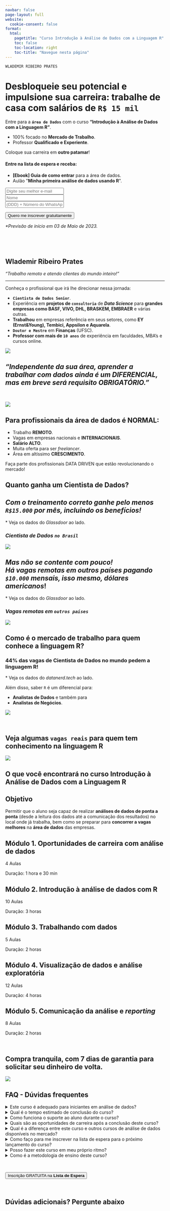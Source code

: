 ```yaml
---
navbar: false
page-layout: full
website:
  cookie-consent: false
format:
  html:
    pagetitle: "Curso Introdução à Análise de Dados com a Linguagem R"
    toc: false
    toc-location: right
    toc-title: "Navegue nesta página"
---
```

<a href="#top"></a>


::: {.column-page}
::: {.grid}
::: {.g-col-12 .g-col-md-5 .g-start-md-2}
`WLADEMIR RIBEIRO PRATES`

# **Desbloqueie seu potencial** e impulsione sua carreira: trabalhe **de casa** com **salários** de **`R$ 15 mil`**

Entre para a  **`área de Dados`** com o curso **"Introdução à Análise de Dados com a Linguagem R"**.

<div class="text-box">

- 100% focado no **Mercado de Trabalho**. <br>
- Professor **Qualificado e Experiente**.

</div>

<p>Coloque sua carreira em **outro patamar**!</p>
:::

::: {.g-col-12 .g-col-md-5}
```{=html}
<!-- Begin Mailchimp Signup Form -->
<div id="mc_embed_signup">
  <form action="https://cienciaenegocios.us20.list-manage.com/subscribe/post?u=7dd56b82660a42caac052da3e&amp;id=ec8a68702e&amp;f_id=00713be7f0" method="post" id="mc-embedded-subscribe-form" name="mc-embedded-subscribe-form" class="validate" target="_self">
    <div id="mc_embed_signup_scroll">
      <div class="justify">
        <h4>Entre na lista de espera e receba:</h4>
        <ul>
          <li><b>[Ebook] Guia de como entrar</b> para a área de dados.</li>
          <li>Aulão "<b>Minha primeira análise de dados usando R</b>".</li>
        </ul>
      </div>
      <div class="mc-field-group">
        <input type="email" value="" name="EMAIL" class="required email" id="mce-EMAIL" required placeholder="Digite seu melhor e-mail">
        <span id="mce-EMAIL-HELPERTEXT" class="helper_text"></span>
      </div>
      <div class="mc-field-group">
        <input type="text" value="" name="MMERGE6" class="" id="mce-MMERGE6" placeholder="Nome">
        <span id="mce-MMERGE6-HELPERTEXT" class="helper_text"></span>
      </div>
      <div class="mc-field-group size1of2">
        <input type="text" name="PHONE" class="" value="" id="mce-PHONE" placeholder="(DDD) + Número do WhatsApp">
        <span id="mce-PHONE-HELPERTEXT" class="helper_text"></span>
      </div>
      <div hidden="true"><input type="hidden" name="tags" value="3435431"></div>
      <div id="mce-responses" class="clear">
        <div class="response" id="mce-error-response" style="display:none"></div>
        <div class="response" id="mce-success-response" style="display:none"></div>
      </div>    <!-- real people should not fill this in and expect good things - do not remove this or risk form bot signups-->
      <div style="position: absolute; left: -5000px;" aria-hidden="true">
        <input type="text" name="b_7dd56b82660a42caac052da3e_ec8a68702e" tabindex="-1" value="">
      </div>
      <div class="center">
        <p>
          <input type="submit" value="Quero me inscrever gratuitamente" name="subscribe" id="mc-embedded-subscribe" class="button">
        </p>
      </div>
      <p><em>*Previsão de início em 03 de Maio de 2023.</em></p>
    </div>
  </form>
</div>
<!--End mc_embed_signup-->
```
:::
:::
:::

<br>

::: {.column-screen .lp_full_screen_dark_gradient}

<br>

::: {.column-screen}
::: {.grid}
::: {.g-col-12 .g-col-md-5 .g-start-md-2}
# **Wlademir Ribeiro Prates**

<em>"Trabalho remoto e atendo clientes do mundo inteiro!"</em>

<hr></hr>

Conheça o profissional que irá lhe direcionar nessa jornada:

- **`Cientista de Dados Senior`**.
- Experiência em **projetos de `consultoria`** de ***Data Science*** para **grandes empresas como BASF, VIVO, DHL, BRASKEM, EMBRAER** e várias outras.
- **Trabalhou** em empresas referência em seus setores, como **EY (Ernst&Young), Tembici, Appsilon e Aquarela**.
- **`Doutor e Mestre`** em **Finanças** (UFSC).
- **Professor com mais de `10 anos`** de experiência em faculdades, MBA's e cursos online.
:::

::: {.g-col-12 .g-col-md-5}
![](foto_wlad_pb.png)
:::
:::
:::
:::

::: {.column-screen .lp_full_screen_light}
::: {.column-body-outset .center}
# *"Independente da sua área, aprender a trabalhar com dados ainda é um DIFERENCIAL, mas em breve será requisito OBRIGATÓRIO."*
<br>
:::
:::

::: {.column-screen .lp_full_screen_light}
::: {.column-page}
::: {.grid}
::: {.g-col-12 .g-col-md-5 .g-start-md-2}
![](money_freedom.png)
:::
::: {.g-col-12 .g-col-md-5}
## Para profissionais da área de dados é **NORMAL**:

- Trabalho **REMOTO**.
- Vagas em empresas nacionais e **INTERNACIONAIS**.
- **Salário ALTO**.
- Muita oferta para ser *freelancer*.
- Área em altíssimo **CRESCIMENTO**.

Faça parte dos profissionais DATA DRIVEN que estão revolucionando o mercado!
:::
:::
:::
:::

::: {.column-page}
# **Quanto ganha um Cientista de Dados?**
::: {.grid}
::: {.g-col-12 .g-col-md-5 .g-start-md-2}

## *Com o <b>treinamento correto</b> ganhe pelo menos <b>`R$15.000`</b> por mês, incluindo os benefícios!*

\* Veja os dados do *Glassdoor* ao lado.

:::
::: {.g-col-12 .g-col-md-5}
### *Cientista de Dados `no Brasil`*

![](glassdoor_data_scientist_br.jpg)
:::
:::

::: {.grid}
::: {.g-col-12 .g-col-md-5 .g-start-md-2}
## *Mas não se contente com pouco! <br>Há <b>vagas remotas</b> em outros países pagando <b>`$10.000`</b> mensais, isso mesmo, <b>dólares americanos</b>*!

\* Veja os dados do *Glassdoor* ao lado.
:::
::: {.g-col-12 .g-col-md-5}
### *Vagas remotas em `outros países`*
![](glassdoor_data_scientist_usa.jpg)
:::
:::
:::

::: {.column-screen .lp_full_screen_dark}
::: {.column-page}
## Como é o mercado de trabalho para quem conhece a linguagem R?
::: {.grid}
::: {.g-col-12 .g-col-md-5 .g-start-md-2}
### **44% das vagas** de **Cientista de Dados** no mundo pedem a **linguagem R**!
\* Veja os dados do *datanerd.tech* ao lado.

Além disso, saber `R` é um diferencial para:

 - **Analistas de Dados** e também para 
 - **Analistas de Negócios**.

:::

::: {.g-col-12 .g-col-md-5}
![](percentual_vagas_r.jpg)
:::
:::
<br>
:::
:::

::: {.column-screen .lp_full_screen_light}
::: {.column-page-outset .center}
## Veja algumas **`vagas reais`** para quem tem conhecimento na **linguagem R**
![](vagas_r_mercado.png)
:::
:::

::: {.column-screen .lp_full_screen_dark}
::: {.column-body-outset .center}
# O que você encontrará no curso **Introdução à Análise de Dados com a Linguagem R**

<div class="text-box">
## Objetivo
Permitir que o aluno seja capaz de realizar **análises de dados de ponta a ponta** (desde a leitura dos dados até a comunicação dos resultados) no local onde já trabalha, bem como se preparar para **concorrer a vagas melhores** na **área de dados** das empresas.
</div>

```{=html}
<div class="module">
  <div class="module-header">
    <h2>Módulo 1. Oportunidades de carreira com análise de dados</h2>
  </div>
  <div class="module-details">
    <div class="class-count">
      <p>4 Aulas</p>
    </div>
    <div class="duration">
      <p>Duração: 1 hora e 30 min</p>
    </div>
  </div>
</div>

<div class="module">
  <div class="module-header">
    <h2>Módulo 2. Introdução à análise de dados com R</h2>
  </div>
  <div class="module-details">
    <div class="class-count">
      <p>10 Aulas</p>
    </div>
    <div class="duration">
      <p>Duração: 3 horas</p>
    </div>
  </div>
</div>

<div class="module">
  <div class="module-header">
    <h2>Módulo 3. Trabalhando com dados</h2>
  </div>
  <div class="module-details">
    <div class="class-count">
      <p>5 Aulas</p>
    </div>
    <div class="duration">
      <p>Duração: 2 horas</p>
    </div>
  </div>
</div>

<div class="module">
  <div class="module-header">
    <h2>Módulo 4. Visualização de dados e análise exploratória</h2>
  </div>
  <div class="module-details">
    <div class="class-count">
      <p>12 Aulas</p>
    </div>
    <div class="duration">
      <p>Duração: 4 horas</p>
    </div>
  </div>
</div>

<div class="module">
  <div class="module-header">
    <h2>Módulo 5. Comunicação da análise e <em>reporting</em></h2>
  </div>
  <div class="module-details">
    <div class="class-count">
      <p>8 Aulas</p>
    </div>
    <div class="duration">
      <p>Duração: 2 horas</p>
    </div>
  </div>
</div>
```
<br>
:::
:::

::: {.column-page}
::: {.grid}
::: {.g-col-12 .g-col-md-5 .g-start-md-2}
## **Compra tranquila**, com 7 dias de garantia para solicitar seu dinheiro de volta.
:::
::: {.g-col-12 .g-col-md-5}
![](garantia_7_dias_250px.png)
:::
:::
:::

::: {.column-screen .lp_full_screen_light}
::: {.column-body}
## **FAQ - Dúvidas frequentes**
```{=html}
<div class="faq-container">
  <details class="faq-question">
    <summary class="faq-question_title">Este curso é adequado para iniciantes em análise de dados?</summary>
    <p class="faq-question_answer">Sim, este curso é uma introdução à análise de dados com a Linguagem R e é adequado para iniciantes.</p>
  </details>

  <details class="faq-question">
    <summary class="faq-question_title">Qual é o tempo estimado de conclusão do curso?</summary>
    <p class="faq-question_answer">O tempo estimado de conclusão do curso é de cerca de 3 semanas, mas os alunos podem fazer o curso em seu próprio ritmo.</p>
  </details>

  <details class="faq-question">
    <summary class="faq-question_title">Como funciona o suporte ao aluno durante o curso?</summary>
    <p class="faq-question_answer">Os alunos podem deixar seus comentários em cada aula, ou podem também interagir diretamente com o professor via e-mail.</p>
  </details>
  
  <details class="faq-question">
    <summary class="faq-question_title">Quais são as oportunidades de carreira após a conclusão deste curso?</summary>
    <p class="faq-question_answer">Os alunos que concluírem o curso terão habilidades valiosas em análise de dados com a Linguagem R, o que pode ajudá-los a conseguir empregos em áreas como ciência de dados, análise de negócios e inteligência de negócios.</p>
  </details>
  
  <details class="faq-question">
    <summary class="faq-question_title">Qual é a diferença entre este curso e outros cursos de análise de dados disponíveis no mercado?</summary>
    <p class="faq-question_answer">Este curso se concentra especificamente na linguagem R para análise de dados e é projetado para ser uma introdução acessível e abrangente para aqueles que desejam começar na análise de dados.</p>
  </details>
  
  <details class="faq-question">
    <summary class="faq-question_title">Como faço para me inscrever na lista de espera para o próximo lançamento do curso?</summary>
    <p class="faq-question_answer">Os alunos podem se inscrever na lista de espera do curso visitando a landing page do curso e preenchendo o formulário de inscrição. Eles serão notificados por e-mail quando o curso estiver disponível para inscrição.</p>
  </details>

  <details class="faq-question">
    <summary class="faq-question_title">Posso fazer este curso em meu próprio ritmo?</summary>
    <p class="faq-question_answer">Sim, este curso é projetado para ser feito em seu próprio ritmo.</p>
  </details>
  
  <details class="faq-question">
    <summary class="faq-question_title">Como é a metodologia de ensino deste curso?</summary>
    <p class="faq-question_answer">Este curso é baseado em vídeo-aulas e materiais complementares.</p>
  </details>
</div>
```
<br>
:::
:::

::: {.column-screen .lp_full_screen_light}
```{=html}
<div class="center">
<a href="#top" class="back-to-top">
<button id="cta-button">Inscrição GRATUITA na <b>Lista de Espera</b></button>
</a>
</div>
```
<br>
:::

## Dúvidas adicionais? Pergunte abaixo